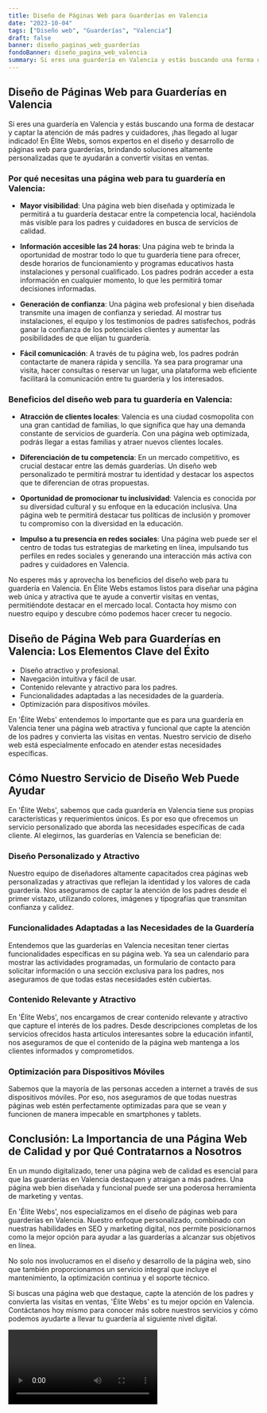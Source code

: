 ```yaml
---
title: Diseño de Páginas Web para Guarderías en Valencia
date: "2023-10-04"
tags: ["Diseño web", "Guarderías", "Valencia"]
draft: false
banner: diseño_paginas_web_guarderías
fondoBanner: diseño_pagina_web_valencia
summary: Si eres una guardería en Valencia y estás buscando una forma de destacar y captar la atención de más padres y cuidadores, ¡has llegado al lugar indicado! En Élite Webs, somos expertos en el diseño y desarrollo de páginas web para guarderías, brindando soluciones altamente personalizadas que te ayudarán a convertir visitas en ventas.
---
```



## Diseño de Páginas Web para Guarderías en Valencia

Si eres una guardería en Valencia y estás buscando una forma de destacar y captar la atención de más padres y cuidadores, ¡has llegado al lugar indicado! En Élite Webs, somos expertos en el diseño y desarrollo de páginas web para guarderías, brindando soluciones altamente personalizadas que te ayudarán a convertir visitas en ventas.

### Por qué necesitas una página web para tu guardería en Valencia:

- **Mayor visibilidad**: Una página web bien diseñada y optimizada le permitirá a tu guardería destacar entre la competencia local, haciéndola más visible para los padres y cuidadores en busca de servicios de calidad.

- **Información accesible las 24 horas**: Una página web te brinda la oportunidad de mostrar todo lo que tu guardería tiene para ofrecer, desde horarios de funcionamiento y programas educativos hasta instalaciones y personal cualificado. Los padres podrán acceder a esta información en cualquier momento, lo que les permitirá tomar decisiones informadas.

- **Generación de confianza**: Una página web profesional y bien diseñada transmite una imagen de confianza y seriedad. Al mostrar tus instalaciones, el equipo y los testimonios de padres satisfechos, podrás ganar la confianza de los potenciales clientes y aumentar las posibilidades de que elijan tu guardería.

- **Fácil comunicación**: A través de tu página web, los padres podrán contactarte de manera rápida y sencilla. Ya sea para programar una visita, hacer consultas o reservar un lugar, una plataforma web eficiente facilitará la comunicación entre tu guardería y los interesados.

### Beneficios del diseño web para tu guardería en Valencia:

- **Atracción de clientes locales**: Valencia es una ciudad cosmopolita con una gran cantidad de familias, lo que significa que hay una demanda constante de servicios de guardería. Con una página web optimizada, podrás llegar a estas familias y atraer nuevos clientes locales.

- **Diferenciación de tu competencia**: En un mercado competitivo, es crucial destacar entre las demás guarderías. Un diseño web personalizado te permitirá mostrar tu identidad y destacar los aspectos que te diferencian de otras propuestas.

- **Oportunidad de promocionar tu inclusividad**: Valencia es conocida por su diversidad cultural y su enfoque en la educación inclusiva. Una página web te permitirá destacar tus políticas de inclusión y promover tu compromiso con la diversidad en la educación.

- **Impulso a tu presencia en redes sociales**: Una página web puede ser el centro de todas tus estrategias de marketing en línea, impulsando tus perfiles en redes sociales y generando una interacción más activa con padres y cuidadores en Valencia.

No esperes más y aprovecha los beneficios del diseño web para tu guardería en Valencia. En Élite Webs estamos listos para diseñar una página web única y atractiva que te ayude a convertir visitas en ventas, permitiéndote destacar en el mercado local. Contacta hoy mismo con nuestro equipo y descubre cómo podemos hacer crecer tu negocio.

<GifSeo />

<Cta />

## Diseño de Página Web para Guarderías en Valencia: Los Elementos Clave del Éxito

- Diseño atractivo y profesional.
- Navegación intuitiva y fácil de usar.
- Contenido relevante y atractivo para los padres.
- Funcionalidades adaptadas a las necesidades de la guardería.
- Optimización para dispositivos móviles.

En 'Élite Webs' entendemos lo importante que es para una guardería en Valencia tener una página web atractiva y funcional que capte la atención de los padres y convierta las visitas en ventas. Nuestro servicio de diseño web está especialmente enfocado en atender estas necesidades específicas.

## Cómo Nuestro Servicio de Diseño Web Puede Ayudar

En 'Élite Webs', sabemos que cada guardería en Valencia tiene sus propias características y requerimientos únicos. Es por eso que ofrecemos un servicio personalizado que aborda las necesidades específicas de cada cliente. Al elegirnos, las guarderías en Valencia se benefician de:

### Diseño Personalizado y Atractivo

Nuestro equipo de diseñadores altamente capacitados crea páginas web personalizadas y atractivas que reflejan la identidad y los valores de cada guardería. Nos aseguramos de captar la atención de los padres desde el primer vistazo, utilizando colores, imágenes y tipografías que transmitan confianza y calidez.

### Funcionalidades Adaptadas a las Necesidades de la Guardería

Entendemos que las guarderías en Valencia necesitan tener ciertas funcionalidades específicas en su página web. Ya sea un calendario para mostrar las actividades programadas, un formulario de contacto para solicitar información o una sección exclusiva para los padres, nos aseguramos de que todas estas necesidades estén cubiertas.

### Contenido Relevante y Atractivo

En 'Élite Webs', nos encargamos de crear contenido relevante y atractivo que capture el interés de los padres. Desde descripciones completas de los servicios ofrecidos hasta artículos interesantes sobre la educación infantil, nos aseguramos de que el contenido de la página web mantenga a los clientes informados y comprometidos.

### Optimización para Dispositivos Móviles

Sabemos que la mayoría de las personas acceden a internet a través de sus dispositivos móviles. Por eso, nos aseguramos de que todas nuestras páginas web estén perfectamente optimizadas para que se vean y funcionen de manera impecable en smartphones y tablets.

## Conclusión: La Importancia de una Página Web de Calidad y por Qué Contratarnos a Nosotros

En un mundo digitalizado, tener una página web de calidad es esencial para que las guarderías en Valencia destaquen y atraigan a más padres. Una página web bien diseñada y funcional puede ser una poderosa herramienta de marketing y ventas.

En 'Élite Webs', nos especializamos en el diseño de páginas web para guarderías en Valencia. Nuestro enfoque personalizado, combinado con nuestras habilidades en SEO y marketing digital, nos permite posicionarnos como la mejor opción para ayudar a las guarderías a alcanzar sus objetivos en línea.

No solo nos involucramos en el diseño y desarrollo de la página web, sino que también proporcionamos un servicio integral que incluye el mantenimiento, la optimización continua y el soporte técnico.

Si buscas una página web que destaque, capte la atención de los padres y convierta las visitas en ventas, 'Élite Webs' es tu mejor opción en Valencia. Contáctanos hoy mismo para conocer más sobre nuestros servicios y cómo podemos ayudarte a llevar tu guardería al siguiente nivel digital.

<Video />

<CtaBot job="Guarderías" city="Valencia" />

<Gmaps query="Valencia+españa+maps" />
